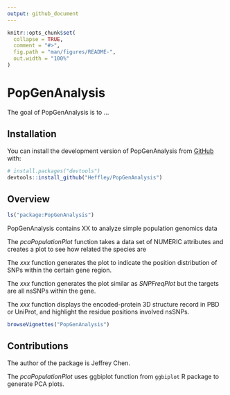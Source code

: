 ```yaml
---
output: github_document
---
```


<!-- README.md is generated from README.Rmd. Please edit that file -->

```r
knitr::opts_chunk$set(
  collapse = TRUE,
  comment = "#>",
  fig.path = "man/figures/README-",
  out.width = "100%"
)
```

# PopGenAnalysis

<!-- badges: start -->
<!-- badges: end -->

The goal of PopGenAnalysis is to ...

## Installation

You can install the development version of PopGenAnalysis from [GitHub](https://github.com/) with:

``` r
# install.packages("devtools")
devtools::install_github("Heffley/PopGenAnalysis")
```

## Overview

``` r
ls("package:PopGenAnalysis")
```

PopGenAnalysis contains XX to analyze simple population genomics data

The *pcaPopulationPlot* function takes a data set of NUMERIC attributes and creates a plot to see how related the species are

The *xxx* function generates the plot to indicate the position distribution of SNPs within the certain gene region.

The *xxx* function generates the plot similar as *SNPFreqPlot* but the targets are all nsSNPs within the gene.

The *xxx* function displays the encoded-protein 3D structure record in PBD or UniProt, and highlight the residue positions involved nsSNPs.

``` r
browseVignettes("PopGenAnalysis")
```

## Contributions

The author of the package is Jeffrey Chen. 

The *pcaPopulationPlot* uses ggbiplot function from `ggbiplot` R package to generate PCA plots.


